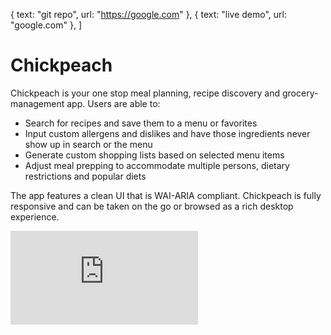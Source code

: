 

  { text: "git repo", url: "https://google.com" },
  { text: "live demo", url: "google.com" },
]

<div class='mdx-default-wrapper'>

# Chickpeach

Chickpeach is your one stop meal planning, recipe discovery and grocery-management app. Users are able to:

- Search for recipes and save them to a menu or favorites
- Input custom allergens and dislikes and have those ingredients never show up in search or the menu
- Generate custom shopping lists based on selected menu items
- Adjust meal prepping to accommodate multiple persons, dietary restrictions and popular diets

The app features a clean UI that is WAI-ARIA compliant. Chickpeach is fully responsive and can be taken on the go or browsed as a rich desktop experience. 

<ButtonContainer buttons={buttons} />
<SkillStack skills={addColorToSkills(tags)} />

<iframe class='mdx-video' src="https://www.youtube.com/embed/1Q_Wb6s6fA8" frameborder="0" allow="accelerometer; autoplay; encrypted-media; gyroscope; picture-in-picture" allowfullscreen></iframe>

</div>
